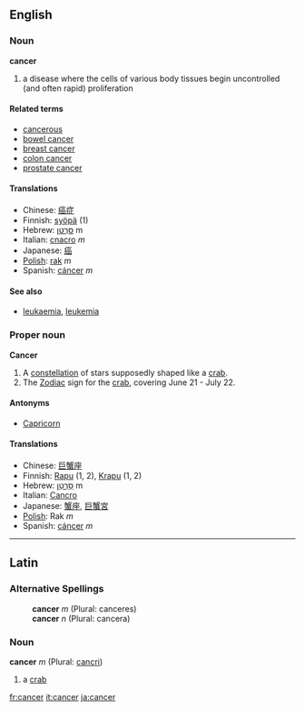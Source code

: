 {{wikipedia}}
==English==
===Noun===
'''cancer'''
# a disease where the cells of various body tissues begin uncontrolled (and often rapid) proliferation

====Related terms====
*[[cancerous]]
*[[bowel cancer]]
*[[breast cancer]]
*[[colon cancer]]
*[[prostate cancer]]

====Translations====
*Chinese: [[癌症]]
*Finnish: [[syöpä]] (1)
*Hebrew: [[סרטן|סַרְטַן]] m
*Italian: [[cnacro]] ''m''
*Japanese: [[癌]]
*[[Polish]]: [[rak]] ''m''
*Spanish: [[cáncer]] ''m''

====See also====
*[[leukaemia]], [[leukemia]]

===Proper noun===
'''Cancer'''

# A [[constellation]] of stars supposedly shaped like a [[crab]].
# The [[Zodiac]] sign for the [[crab]], covering June 21 - July 22.

====Antonyms====
*[[Capricorn]]

====Translations====
*Chinese: [[巨蟹座]]
*Finnish: [[Rapu]] (1, 2), [[Krapu]] (1, 2)
*Hebrew: [[סרטן|סַרְטַן]] m
*Italian: [[Cancro]]
*Japanese: [[蟹座]], [[巨蟹宮]]
*[[Polish]]: Rak ''m''
*Spanish: [[cáncer]] ''m''
----

==Latin==
===Alternative Spellings===
:'''cancer''' ''m'' (Plural: canceres)
:'''cancer''' ''n'' (Plural: cancera)

===Noun===
'''cancer''' ''m'' (Plural: [[cancri]])

#a [[crab]]

[[fr:cancer]]
[[it:cancer]]
[[ja:cancer]]